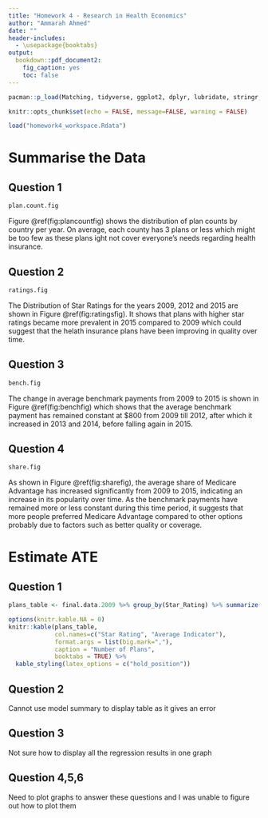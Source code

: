```yaml
---
title: "Homework 4 - Research in Health Economics"
author: "Ammarah Ahmed"
date: ""
header-includes:
  - \usepackage{booktabs}
output: 
  bookdown::pdf_document2:
    fig_caption: yes
    toc: false
---
```

```r
pacman::p_load(Matching, tidyverse, ggplot2, dplyr, lubridate, stringr, readxl, readr, data.table, gdata, scales, kableExtra, modelsummary, fixest, imputeTS, rdrobust)
```

```r
knitr::opts_chunk$set(echo = FALSE, message=FALSE, warning = FALSE)
```

```r
load("homework4_workspace.Rdata")
```

# Summarise the Data

## Question 1

```r
plan.count.fig
```

Figure \@ref(fig:plancountfig) shows the distribution of plan counts by country per year. On average, each county has 3 plans or less which might be too few as these plans ight not cover everyone's needs regarding health insurance. 

\newpage 

## Question 2

```r
ratings.fig
```

The Distribution of Star Ratings for the years 2009, 2012 and 2015 are shown in Figure \@ref(fig:ratingsfig). It shows that plans with higher star ratings became more prevalent in 2015 compared to 2009 which could suggest that the helath insurance plans have been improving in quality over time. 

\newpage

## Question 3

```r
bench.fig
```
The change in average benchmark payments from 2009 to 2015 is shown in Figure \@ref(fig:benchfig) which shows that the average benchmark payment has remained constant at $800 from 2009 till 2012, after which it increased in 2013 and 2014, before falling again in 2015.

\newpage

## Question 4

```r
share.fig
```
As shown in Figure \@ref(fig:sharefig), the average share of Medicare Advantage has increased significantly from 2009 to 2015, indicating an increase in its popularity over time. As the benchmark payments have remained more or less constant during this time period, it suggests that more people preferred Medicare Advantage compared to other options probably due to factors such as better quality or coverage. 

\newpage

# Estimate ATE

## Question 1
```r
plans_table <- final.data.2009 %>% group_by(Star_Rating) %>% summarize(avg_ind = mean(indicator))
```

```r
options(knitr.kable.NA = 0)
knitr::kable(plans_table, 
             col.names=c("Star Rating", "Average Indicator"),
             format.args = list(big.mark=","), 
             caption = "Number of Plans",
             booktabs = TRUE) %>%
  kable_styling(latex_options = c("hold_position"))
```

## Question 2
Cannot use model summary to display table as it gives an error

## Question 3
Not sure how to display all the regression results in one graph

## Question 4,5,6
Need to plot graphs to answer these questions and I was unable to figure out how to plot them






